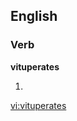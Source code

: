 
==English==

===Verb===
'''vituperates'''

# {{third-person singular of|[[vituperate]]}}

[[vi:vituperates]]